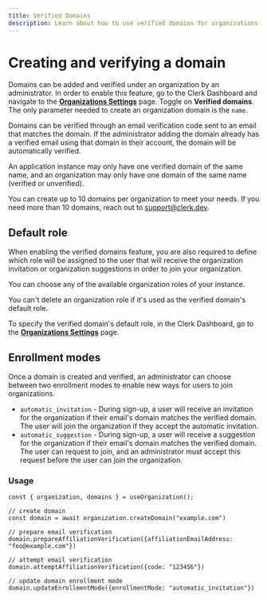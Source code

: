 ```yaml
---
title: Verified Domains
description: Learn about how to use verified domains for organizations.
---
```


# Creating and verifying a domain

Domains can be added and verified under an organization by an administrator. In order to enable this feature, go to the Clerk Dashboard and navigate to the **[Organizations Settings](https://dashboard.clerk.com/last-active?path=organizations-settings)** page. Toggle on **Verified domains**. The only parameter needed to create an organization domain is the `name`.

Domains can be verified through an email verification code sent to an email that matches the domain. If the administrator adding the domain already has a verified email using that domain in their account, the domain will be automatically verified.

An application instance may only have one verified domain of the same name, and an organization may only have one domain of the same name (verified or unverified).

You can create up to 10 domains per organization to meet your needs. If you need more than 10 domains, reach out to support@clerk.dev.

## Default role

When enabling the verified domains feature, you are also required to define which role will be assigned to the user that will receive the organization invitation or organization suggestions in order to join your organization.

You can choose any of the available organization roles of your instance.

<Callout type="warning">
  You can't delete an organization role if it's used as the verified domain's default role.
</Callout>

To specify the verified domain's default role, in the Clerk Dashboard, go to the **[Organizations Settings](https://dashboard.clerk.com/last-active?path=organizations-settings)** page.

## Enrollment modes

Once a domain is created and verified, an administrator can choose between two enrollment modes to enable new ways for users to join organizations.

- `automatic_invitation` - During sign-up, a user will receive an invitation for the organization if their email's domain matches the verified domain. The user will join the organization if they accept the automatic invitation.
- `automatic_suggestion` - During sign-up, a user will receive a suggestion for the organization if their email's domain matches the verified domain. The user can request to join, and an administrator must accept this request before the user can join the organization.

### Usage

```tsx copy
const { organization, domains } = useOrganization();

// create domain
const domain = await organization.createDomain("example.com")

// prepare email verification
domain.prepareAffiliationVerification({affiliationEmailAddress: "foo@example.com"})

// attempt email verification
domain.attemptAffiliationVerification({code: "123456"})

// update domain enrollment mode
domain.updateEnrollmentMode({enrollmentMode: "automatic_invitation"})
```
